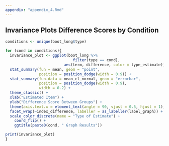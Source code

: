 ```yaml
---
appendix: "appendix_4.Rmd"
---
```

## Invariance Plots Difference Scores by Condition

```r
conditions <- unique(boot_long$type)

for (cond in conditions){
  invariance_plot <- ggplot(boot_long %>% 
                              filter(type == cond), 
                          aes(term, difference, color = type_estimate)) + 
  stat_summary(fun = mean, geom = "point", 
               position = position_dodge(width = 0.9)) + 
  stat_summary(fun.data = mean_cl_normal, geom = "errorbar", 
               position = position_dodge(width = 0.9), 
               width = 0.2) + 
  theme_classic() + 
  xlab("Estimated Item") + 
  ylab("Difference Score Between Groups") + 
  theme(axis.text.x = element_text(angle = 90, vjust = 0.5, hjust = 1), legend.position = "bottom") + 
  facet_wrap(~index_difference, labeller = as_labeller(label_graph)) + 
  scale_color_discrete(name = "Type of Estimate") + 
    coord_flip() + 
    ggtitle(paste0(cond, " Graph Results"))

print(invariance_plot)
}
```
